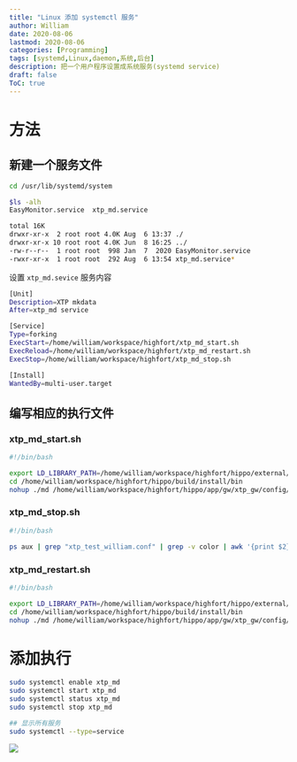 ```yaml
---
title: "Linux 添加 systemctl 服务"
author: William
date: 2020-08-06
lastmod: 2020-08-06
categories: [Programming]
tags: [systemd,Linux,daemon,系统,后台]
description: 把一个用户程序设置成系统服务(systemd service)
draft: false
ToC: true
---
```


# 方法

## 新建一个服务文件

```bash
cd /usr/lib/systemd/system

$ls -alh
EasyMonitor.service  xtp_md.service

total 16K
drwxr-xr-x  2 root root 4.0K Aug  6 13:37 ./
drwxr-xr-x 10 root root 4.0K Jun  8 16:25 ../
-rw-r--r--  1 root root  998 Jan  7  2020 EasyMonitor.service
-rwxr-xr-x  1 root root  292 Aug  6 13:54 xtp_md.service*
```

设置 `xtp_md.sevice` 服务内容

```bash
[Unit]
Description=XTP mkdata
After=xtp_md service

[Service]
Type=forking
ExecStart=/home/william/workspace/highfort/xtp_md_start.sh 
ExecReload=/home/william/workspace/highfort/xtp_md_restart.sh
ExecStop=/home/william/workspace/highfort/xtp_md_stop.sh

[Install]
WantedBy=multi-user.target
```

## 编写相应的执行文件

### xtp_md_start.sh

```bash
#!/bin/bash

export LD_LIBRARY_PATH=/home/william/workspace/highfort/hippo/external/exch/XTP:/usr/lib/x86_64-linux-gnu:/usr/local/lib:$LD_LIBRARY_PATH
cd /home/william/workspace/highfort/hippo/build/install/bin 
nohup ./md /home/william/workspace/highfort/hippo/app/gw/xtp_gw/config/xtp_test_william.conf &
```

### xtp_md_stop.sh

```bash
#!/bin/bash

ps aux | grep "xtp_test_william.conf" | grep -v color | awk '{print $2}' | xargs kill -9
```

### xtp_md_restart.sh

```bash
#!/bin/bash

export LD_LIBRARY_PATH=/home/william/workspace/highfort/hippo/external/exch/XTP:/usr/lib/x86_64-linux-gnu:/usr/local/lib:$LD_LIBRARY_PATH
cd /home/william/workspace/highfort/hippo/build/install/bin 
nohup ./md /home/william/workspace/highfort/hippo/app/gw/xtp_gw/config/xtp_test_william.conf &
```

# 添加执行

```bash
sudo systemctl enable xtp_md
sudo systemctl start xtp_md
sudo systemctl status xtp_md
sudo systemctl stop xtp_md

## 显示所有服务
sudo systemctl --type=service
```



![](/images/2020-08-06-Linux-添加-systemctl-服务/systemctl_status.png)